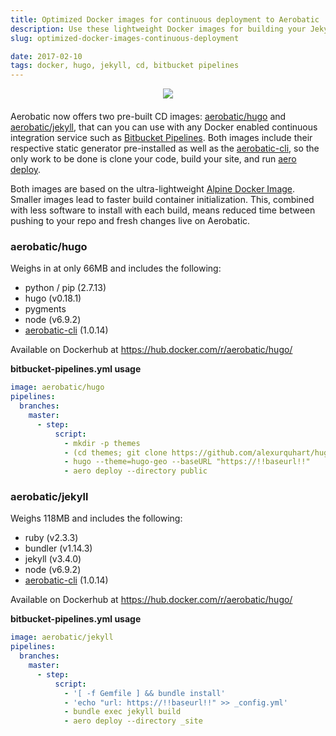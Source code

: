 ```yaml
---
title: Optimized Docker images for continuous deployment to Aerobatic
description: Use these lightweight Docker images for building your Jekyll or Hugo sites and deploying to Aerobatic
slug: optimized-docker-images-continuous-deployment

date: 2017-02-10
tags: docker, hugo, jekyll, cd, bitbucket pipelines
---
```


<div style="text-align: center; margin-bottom: 20px;">
<img src="//www.aerobatic.com/media/logos/docker-logo.png" style=" max-width: 100%; max-height: 100px;">
</div>

Aerobatic now offers two pre-built CD images: [aerobatic/hugo](https://hub.docker.com/r/aerobatic/hugo/) and [aerobatic/jekyll](https://hub.docker.com/r/aerobatic/jekyll/), that can you can use with any Docker enabled continuous integration service such as [Bitbucket Pipelines](https://bitbucket.org/product/features). Both images include their respective static generator pre-installed as well as the [aerobatic-cli](/docs/cli/), so the only work to be done is clone your code, build your site, and run [aero deploy](/docs/cli/#deploy).

Both images are based on the ultra-lightweight [Alpine Docker Image](http://gliderlabs.viewdocs.io/docker-alpine/). Smaller images lead to faster build container initialization. This, combined with less software to install with each build, means reduced time between pushing to your repo and fresh changes live on Aerobatic.

### aerobatic/hugo

Weighs in at only 66MB and includes the following:

* python / pip (2.7.13)
* hugo (v0.18.1)
* pygments
* node (v6.9.2)
* [aerobatic-cli](https://www.aerobatic.com/docs/cli/) (1.0.14)

Available on Dockerhub at https://hub.docker.com/r/aerobatic/hugo/

**bitbucket-pipelines.yml usage**

```yaml
image: aerobatic/hugo
pipelines:
  branches:
    master:
      - step:
          script:
            - mkdir -p themes
            - (cd themes; git clone https://github.com/alexurquhart/hugo-geo.git)
            - hugo --theme=hugo-geo --baseURL "https://!!baseurl!!"
            - aero deploy --directory public
```

### aerobatic/jekyll

Weighs 118MB and includes the following:

* ruby (v2.3.3)
* bundler (v1.14.3)
* jekyll (v3.4.0)
* node (v6.9.2)
* [aerobatic-cli](https://www.aerobatic.com/docs/cli/) (1.0.14)

Available on Dockerhub at https://hub.docker.com/r/aerobatic/hugo/

**bitbucket-pipelines.yml usage**

```yaml
image: aerobatic/jekyll
pipelines:
  branches:
    master:
      - step:
          script:
            - '[ -f Gemfile ] && bundle install'
            - 'echo "url: https://!!baseurl!!" >> _config.yml'
            - bundle exec jekyll build
            - aero deploy --directory _site
```
